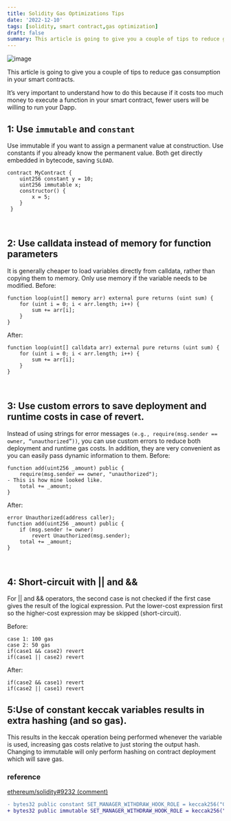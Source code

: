 ```yaml
---
title: Solidity Gas Optimizations Tips
date: '2022-12-10'
tags: [solidity, smart contract,gas optimization]
draft: false
summary: This article is going to give you a couple of tips to reduce gas consumption in your .
---
```

![image](https://user-images.githubusercontent.com/58421062/208249149-d75475eb-234f-4241-8b3a-5c2fb64056b3.png)

This article is going to give you a couple of tips to reduce gas consumption in your smart contracts.

It’s very important to understand how to do this because if it costs too much money to execute a function in your smart contract, fewer users will be willing to run your Dapp.

## 1: Use `immutable` and `constant`
Use immutable if you want to assign a permanent value at construction. Use constants if you already know the permanent value. Both get directly embedded in bytecode, saving `SLOAD`.
```solidity
contract MyContract {
    uint256 constant y = 10;
    uint256 immutable x;
    constructor() {
        x = 5;
    } 
 }
```
<br />

## 2: Use calldata instead of memory for function parameters 

It is generally cheaper to load variables directly from calldata, rather than copying them to memory. Only use memory if the variable needs to be modified.
Before:
```solidity
function loop(uint[] memory arr) external pure returns (uint sum) {
    for (uint i = 0; i < arr.length; i++) {
        sum += arr[i];
    }
}
```

After:
```solidity
function loop(uint[] calldata arr) external pure returns (uint sum) {
    for (uint i = 0; i < arr.length; i++) {
        sum += arr[i];
    }
}
```
<br />

## 3: Use custom errors to save deployment and runtime costs in case of revert.

Instead of using strings for error messages `(e.g., require(msg.sender == owner, “unauthorized”))`, you can use custom errors to reduce both deployment and runtime gas costs. In addition, they are very convenient as you can easily pass dynamic information to them.
Before:
```solidity
function add(uint256 _amount) public {
    require(msg.sender == owner, "unauthorized");
- This is how mine looked like.
    total += _amount;
}
```
After:
```solidity
error Unauthorized(address caller);
function add(uint256 _amount) public {
    if (msg.sender != owner)
        revert Unauthorized(msg.sender);
    total += _amount;
}
```
<br />

## 4: Short-circuit with || and &&
For || and && operators, the second case is not checked if the first case gives the result of the logical expression.  Put the lower-cost expression first so the higher-cost expression may be skipped (short-circuit).

Before:
```solidity
case 1: 100 gas
case 2: 50 gas
if(case1 && case2) revert 
if(case1 || case2) revert
```
After:
```solidity
if(case2 && case1) revert 
if(case2 || case1) revert 
```

## 5:Use of constant keccak variables results in extra hashing (and so gas).
This results in the keccak operation being performed whenever the variable is used, increasing gas costs relative to just storing the output hash. Changing to immutable will only perform hashing on contract deployment which will save gas.

### reference

[ethereum/solidity#9232 (comment)](https://github.com/ethereum/solidity/issues/9232#issuecomment-646131646)

```diff
- bytes32 public constant SET_MANAGER_WITHDRAW_HOOK_ROLE = keccak256("Collateral_setManagerWithdrawHook(ICollateralHook)");
+ bytes32 public immutable SET_MANAGER_WITHDRAW_HOOK_ROLE = keccak256("Collateral_setManagerWithdrawHook(ICollateralHook)");
```
